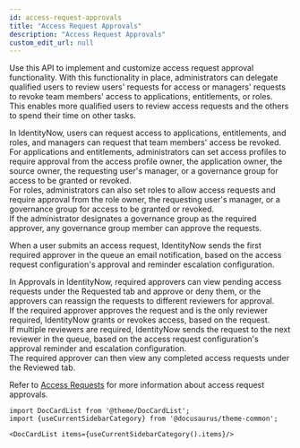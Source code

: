 ```yaml
---
id: access-request-approvals
title: "Access Request Approvals"
description: "Access Request Approvals"
custom_edit_url: null
---
```




Use this API to implement and customize access request approval functionality. 
With this functionality in place, administrators can delegate qualified users to review users' requests for access or managers' requests to revoke team members' access to applications, entitlements, or roles.      
This enables more qualified users to review access requests and the others to spend their time on other tasks.  

In IdentityNow, users can request access to applications, entitlements, and roles, and managers can request that team members' access be revoked.   
For applications and entitlements, administrators can set access profiles to require approval from the access profile owner, the application owner, the source owner, the requesting user's manager, or a governance group for access to be granted or revoked.   
For roles, administrators can also set roles to allow access requests and require approval from the role owner, the requesting user's manager, or a governance group for access to be granted or revoked.   
If the administrator designates a governance group as the required approver, any governance group member can approve the requests.
   
When a user submits an access request, IdentityNow sends the first required approver in the queue an email notification, based on the access request configuration's approval and reminder escalation configuration.

In Approvals in IdentityNow, required approvers can view pending access requests under the Requested tab and approve or deny them, or the approvers can reassign the requests to different reviewers for approval.   
If the required approver approves the request and is the only reviewer required, IdentityNow grants or revokes access, based on the request.   
If multiple reviewers are required, IdentityNow sends the request to the next reviewer in the queue, based on the access request configuration's approval reminder and escalation configuration.   
The required approver can then view any completed access requests under the Reviewed tab.   

Refer to [Access Requests](https://documentation.sailpoint.com/saas/help/requests/index.html) for more information about access request approvals.




```mdx-code-block
import DocCardList from '@theme/DocCardList';
import {useCurrentSidebarCategory} from '@docusaurus/theme-common';

<DocCardList items={useCurrentSidebarCategory().items}/>
```
      